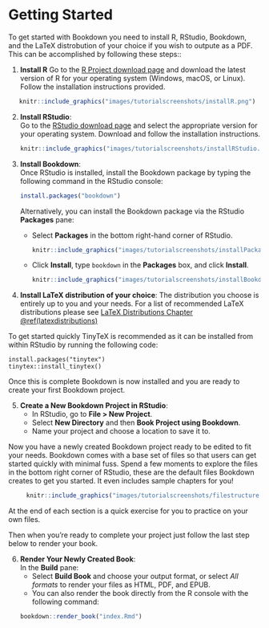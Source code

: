 # Getting Started {#chapter2}

To get started with Bookdown you need to install R, RStudio, Bookdown, and the LaTeX distrobution of your choice if you wish to outpute as a PDF. This can be accomplished by following these steps::

1. **Install R** 
   Go to the [R Project download page](https://cran.r-project.org/) and download the latest version of R for your operating system (Windows, macOS, or Linux). Follow the installation instructions provided.

```r
   knitr::include_graphics("images/tutorialscreenshots/installR.png")
```

2. **Install RStudio**:  
   Go to the [RStudio download page](https://posit.co/download/rstudio-desktop/) and select the appropriate version for your operating system. Download and follow the installation instructions.

   ```r
   knitr::include_graphics("images/tutorialscreenshots/installRStudio.png")
   ```

3. **Install Bookdown**:  
   Once RStudio is installed, install the Bookdown package by typing the following command in the RStudio console:

   ```r
   install.packages("bookdown")
   ```

   Alternatively, you can install the Bookdown package via the RStudio **Packages** pane:
   - Select **Packages** in the bottom right-hand corner of RStudio.
   
     ```r
     knitr::include_graphics("images/tutorialscreenshots/installPackage.png")
     ```

   - Click **Install**, type `bookdown` in the **Packages** box, and click **Install**.

     ```r
     knitr::include_graphics("images/tutorialscreenshots/installBookdownPack.png")
     ```
4. **Install LaTeX distribution of your choice**:
The distribution you choose is entirely up to you and your needs. For a list of recommended LaTeX distributions please see [LaTeX Distributions Chapter \@ref(latexdistributions)](#latexdistributions)

To get started quickly TinyTeX is recommended as it can be installed from within RStudio by running the following code:

~~~
install.packages("tinytex")
tinytex::install_tinytex()
~~~

  Once this is complete Bookdown is now installed and you are ready to create your first Bookdown project.
  
5. **Create a New Bookdown Project in RStudio**:  
   - In RStudio, go to **File > New Project**.
   - Select **New Directory** and then **Book Project using Bookdown**.
   - Name your project and choose a location to save it to.




  Now you have a newly created Bookdown project ready to be edited to fit your needs. Bookdown comes with a base set of files so that users can get started quickly with minimal fuss. Spend a few moments to explore the files in the bottom right corner of RStudio, these are the default files Bookdown creates to get you started. It even includes sample chapters for you!

```r
     knitr::include_graphics("images/tutorialscreenshots/filestructure.png")
```

At the end of each section is a quick exercise for you to practice on your own files.

Then when you're ready to complete your project just follow the last step below to render your book.

6. **Render Your Newly Created Book**:  
   In the **Build** pane:
   - Select **Build Book** and choose your output format, or select *All formats* to render your files as HTML, PDF, and EPUB.
   - You can also render the book directly from the R console with the following command:

   ```r
   bookdown::render_book("index.Rmd")
   ```


